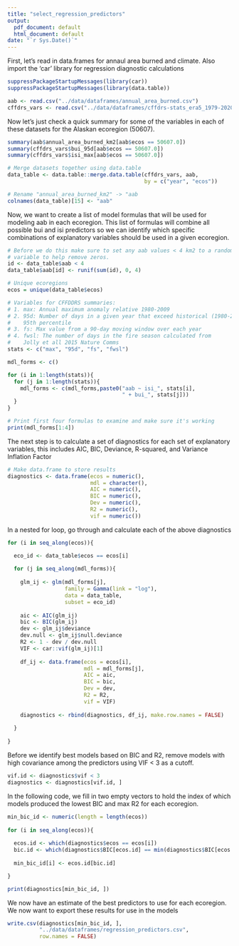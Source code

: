 ```yaml
---
title: "select_regression_predictors"
output:
  pdf_document: default
  html_document: default
date: "`r Sys.Date()`"
---
```


First, let's read in data.frames for annaul area burned and climate. Also import
the 'car' library for regression diagnostic calculations

```r
suppressPackageStartupMessages(library(car))
suppressPackageStartupMessages(library(data.table))

aab <- read.csv("../data/dataframes/annual_area_burned.csv")
cffdrs_vars <- read.csv("../data/dataframes/cffdrs-stats_era5_1979-2020.csv")
```

Now let's just check a quick summary for some of the variables in each of these 
datasets for the Alaskan ecoregion (50607).  

```r
summary(aab$annual_area_burned_km2[aab$ecos == 50607.0])
summary(cffdrs_vars$bui_95d[aab$ecos == 50607.0])
summary(cffdrs_vars$isi_max[aab$ecos == 50607.0])

# Merge datasets together using data.table
data_table <- data.table::merge.data.table(cffdrs_vars, aab, 
                                           by = c("year", "ecos"))

# Rename "annual_area_burned_km2" -> "aab
colnames(data_table)[15] <- "aab"

```

Now, we want to create a list of model formulas that will be used for modeling
aab in each ecoregion. This list of formulas will combine all possible
bui and isi predictors so we can identify which specific combinations of
explanatory variables should be used in a given ecoregion.

```r
# Before we do this make sure to set any aab values < 4 km2 to a random uniform
# variable to help remove zeros.
id <- data_table$aab < 4
data_table$aab[id] <- runif(sum(id), 0, 4)

# Unique ecoregions
ecos = unique(data_table$ecos)

# Variables for CFFDDRS summaries: 
# 1. max: Annual maximum anomaly relative 1980-2009
# 2. 95d: Number of days in a given year that exceed historical (1980-2009) 
#    95th percentile
# 3. fs: Max value from a 90-day moving window over each year
# 4. fwsl: The number of days in the fire season calculated from 
#    Jolly et all 2015 Nature Comms
stats <- c("max", "95d", "fs", "fwsl")

mdl_forms <- c()

for (i in 1:length(stats)){
  for (j in 1:length(stats)){
    mdl_forms <- c(mdl_forms,paste0("aab ~ isi_", stats[i], 
                                    " + bui_", stats[j]))
  }
}

# Print first four formulas to examine and make sure it's working
print(mdl_forms[1:4])
```
  
The next step is to calculate a set of diagnostics for each set of explanatory
variables, this includes AIC, BIC, Deviance, R-squared, and Variance Inflation 
Factor
  
```r
# Make data.frame to store results
diagnostics <- data.frame(ecos = numeric(),
                          mdl = character(),
                          AIC = numeric(),
                          BIC = numeric(),
                          Dev = numeric(),
                          R2 = numeric(),
                          vif = numeric())
```

In a nested for loop, go through and calculate each of the above diagnostics

```r

for (i in seq_along(ecos)){

  eco_id <- data_table$ecos == ecos[i]
  
  for (j in seq_along(mdl_forms)){
  
    glm_ij <- glm(mdl_forms[j],
                  family = Gamma(link = "log"),
                  data = data_table,
                  subset = eco_id)
    
    aic <- AIC(glm_ij)
    bic <- BIC(glm_ij)
    dev <- glm_ij$deviance
    dev.null <- glm_ij$null.deviance
    R2 <- 1 - dev / dev.null
    VIF <- car::vif(glm_ij)[1]
    
    df_ij <- data.frame(ecos = ecos[i],
                        mdl = mdl_forms[j],
                        AIC = aic,
                        BIC = bic,
                        Dev = dev,
                        R2 = R2,
                        vif = VIF)
    
    diagnostics <- rbind(diagnostics, df_ij, make.row.names = FALSE)
  
  }
  
}

```

Before we identify best models based on BIC and R2, remove models with high 
covariance among the predictors using VIF < 3 as a cutoff.

```r
vif.id <- diagnostics$vif < 3
diagnostics <- diagnostics[vif.id, ]
```

In the following code, we fill in two empty vectors to hold the index of which
models produced the lowest BIC and max R2 for each ecoregion. 

```r
min_bic_id <- numeric(length = length(ecos))
  
for (i in seq_along(ecos)){
  
  ecos.id <- which(diagnostics$ecos == ecos[i])
  bic.id <- which(diagnostics$BIC[ecos.id] == min(diagnostics$BIC[ecos.id]))
  
  min_bic_id[i] <- ecos.id[bic.id]

}

print(diagnostics[min_bic_id, ])
```
We now have an estimate of the best predictors to use for each ecoregion. We now
want to export these results for use in the models

```r
write.csv(diagnostics[min_bic_id, ],
          "../data/dataframes/regression_predictors.csv",
          row.names = FALSE)

```